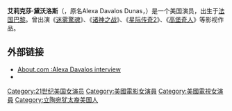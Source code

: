 {{expand|time=2015-11-27T12:04:52+00:00}}
{{Infobox person
| image           = Alexa Davalos by David Shankbone cropped.jpg
| imagesize       = 
| caption         = 黛沃洛斯在[[翠贝卡电影节|翠贝卡电影节]], 2007 
| birthname       = Alexa Davalos Dunas
| birth_date      = {{birth date and age|1982|05|28}}
| birth_place     = {{FRA}}[[巴黎|巴黎]]
| death_date      = 
| death_place     = 
| occupation      = 演员
| othername       = 
| homepage        =
| spouse          = 
| domesticpartner =
| yearsactive     = 2002年至今
}}

'''艾莉克莎·黛沃洛斯'''（{{lang-en|Alexa Davalos}}，原名Alexa Davalos Dunas，{{bd|1982年|5月28日|catIdx=Diesel}}）是一个美国演员，出生于[[法国|法国]][[巴黎|巴黎]]。曾出演《[[迷雾驚魂|迷雾驚魂]]》、《[[诸神之战|诸神之战]]》、《[[星际传奇2|星际传奇2]]》、《[[高堡奇人|高堡奇人]]》等影视作品。



==外部链接==
{{Commons category|Alexa Davalos}}
*[http://movies.about.com/od/chroniclesriddick/a/riddickad060304.htm About.com :Alexa Davalos interview]
*{{IMDb name|1111968}}

{{Authority control}}

{{DEFAULTSORT:Davalos, Alexa}}
{{演員小作品}}
[[Category:21世纪美国女演员|Category:21世纪美国女演员]]
[[Category:美國電影女演員|Category:美國電影女演員]]
[[Category:美國電視女演員|Category:美國電視女演員]]
[[Category:立陶宛犹太裔美国人|Category:立陶宛犹太裔美国人]]